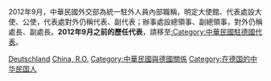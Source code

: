 2012年9月，中華民國外交部為統一駐外人員內部職稱，明定大使館、代表處設大使、公使，代表處對外仍稱代表、副代表；辦事處設總領事、副總領事，對外仍稱處長、副處長。'''2012年9月之前的歷任代表'''，請移至[[:Category:中華民國駐德國代表|:Category:中華民國駐德國代表]]。

[[Category:中華民國駐歐洲大使|Deutschland]]
[[Category:駐德國大使|China, R.O.]]
[[Category:中華民國與德國關係|Category:中華民國與德國關係]]
[[Category:在德国的中华民国人|Category:在德国的中华民国人]]